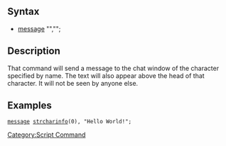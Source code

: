 == Syntax ==
* [[message]] "<character name>","<message>";

== Description ==
That command will send a message to the chat window of the character specified by name. The text will also appear above the head of that character. It will not be seen by anyone else.

== Examples ==
 [[message]] [[strcharinfo]](0), "Hello World!";

[[Category:Script Command]]